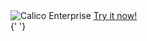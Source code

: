 <div id='enterprise-header'>
  <img
    className='calico-enterprise-img'
    src='/img/calico-enterprise/3.14/calico-enterprise-logo-128px.png'
    alt='Calico Enterprise'
  />
  <a
    href='https://www.tigera.io/tigera-products/cloud-trial?utm_referring_url=dynamic&utm_source=projectcalico-docs&utm_medium=website&utm_campaign=calico-docs-conversion'
    className='request-demo-button'
    target='_blank'
    rel='noopener noreferreer'
  >
    Try it now!
  </a>
</div>{' '}
